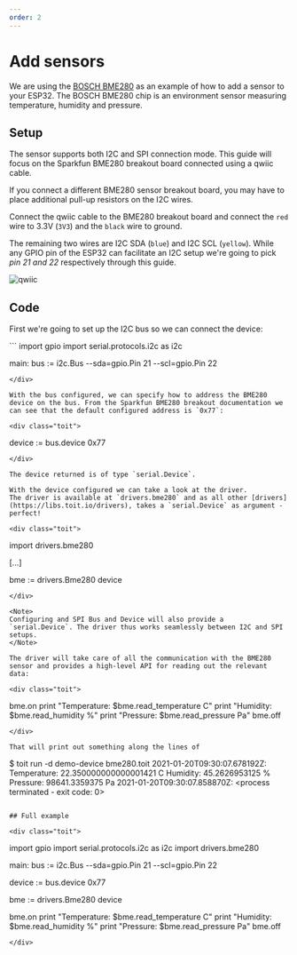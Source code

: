```yaml
---
order: 2
---
```


# Add sensors

We are using the [BOSCH BME280](https://www.bosch-sensortec.com/products/environmental-sensors/humidity-sensors-bme280/) as an example of how to add a sensor to your ESP32.
The BOSCH BME280 chip is an environment sensor measuring temperature, humidity and pressure.

## Setup

The sensor supports both I2C and SPI connection mode. This guide will focus on the Sparkfun BME280 breakout board connected using a qwiic cable.

<Note>
If you connect a different BME280 sensor breakout board, you may have to place additional pull-up resistors on the I2C wires.
</Note>

Connect the qwiic cable to the BME280 breakout board and connect the `red` wire to 3.3V (`3V3`) and the `black` wire to ground.

The remaining two wires are I2C SDA (`blue`) and I2C SCL (`yellow`). While any GPIO pin of the ESP32 can facilitate an I2C setup we're going to pick _pin 21 and 22_ respectively through this guide.

![qwiic](../../img/qwiic.jpg)

## Code

First we're going to set up the I2C bus so we can connect the device:

<div class="toit">
```
import gpio
import serial.protocols.i2c as i2c

main:
bus := i2c.Bus
--sda=gpio.Pin 21
--scl=gpio.Pin 22

```
</div>

With the bus configured, we can specify how to address the BME280 device on the bus. From the Sparkfun BME280 breakout documentation we can see that the default configured address is `0x77`:

<div class="toit">
```

device := bus.device 0x77

```
</div>

The device returned is of type `serial.Device`.

With the device configured we can take a look at the driver.
The driver is available at `drivers.bme280` and as all other [drivers](https://libs.toit.io/drivers), takes a `serial.Device` as argument - perfect!

<div class="toit">
```

import drivers.bme280

[...]

bme := drivers.Bme280 device

```
</div>

<Note>
Configuring and SPI Bus and Device will also provide a `serial.Device`. The driver thus works seamlessly between I2C and SPI setups.
</Note>

The driver will take care of all the communication with the BME280 sensor and provides a high-level API for reading out the relevant data:

<div class="toit">
```

bme.on
print "Temperature: $bme.read_temperature C"
print "Humidity: $bme.read_humidity %"
print "Pressure: $bme.read_pressure Pa"
bme.off

```
</div>

That will print out something along the lines of

```

$ toit run -d demo-device bme280.toit
2021-01-20T09:30:07.678192Z: <process initiated>
Temperature: 22.350000000000001421 C
Humidity: 45.2626953125 %
Pressure: 98641.3359375 Pa
2021-01-20T09:30:07.858870Z: <process terminated - exit code: 0>

```

## Full example

<div class="toit">
```

import gpio
import serial.protocols.i2c as i2c
import drivers.bme280

main:
bus := i2c.Bus
--sda=gpio.Pin 21
--scl=gpio.Pin 22

device := bus.device 0x77

bme := drivers.Bme280 device

bme.on
print "Temperature: $bme.read_temperature C"
print "Humidity: $bme.read_humidity %"
print "Pressure: $bme.read_pressure Pa"
bme.off

```
</div>
```
